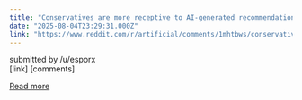 ```yaml
---
title: "Conservatives are more receptive to AI-generated recommendations than liberals, study finds"
date: "2025-08-04T23:29:31.000Z"
link: "https://www.reddit.com/r/artificial/comments/1mhtbws/conservatives_are_more_receptive_to_aigenerated/"
---
```


submitted by    /u/esporx  
 [link]   [comments]

[Read more](https://www.reddit.com/r/artificial/comments/1mhtbws/conservatives_are_more_receptive_to_aigenerated/)
